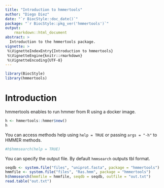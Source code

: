 ```yaml
---
title: "Introduction to hmmertools"
author: "Diego Diez"
date: "`r BiocStyle::doc_date()`"
package: "`r BiocStyle::pkg_ver('hmmertools')`"
output:
    rmarkdown::html_document
abstract: >
  Introduction to the hmmertools package.
vignette: >
 %\VignetteIndexEntry{Introduction to hmmertools}
 %\VignetteEngine{knitr::rmarkdown}
 %\VignetteEncoding{UTF-8}
---
```



```r
library(BiocStyle)
library(hmmertools)
```

# Introduction

hmmertools enables to run hmmer from R using a docker image.

```r
h <- hmmertools::hmmer$new()
h
```

You can access methods help using `help = TRUE` or passing `args = "-h"` to HMMER methods.
```r
#h$hmmsearch(help = TRUE)
```

You can specify the output file. By default `hmmsearch` outputs tbl format.

```r
seqdb <- system.file("files", "uniprot.fasta", package = "hmmertools")
hmmfile <- system.file("files", "Ras.hmm", package = "hmmertools")
h$hmmsearch(hmmfile = hmmfile, seqdb = seqdb, outfile = "out.txt")
read.table("out.txt")
```

